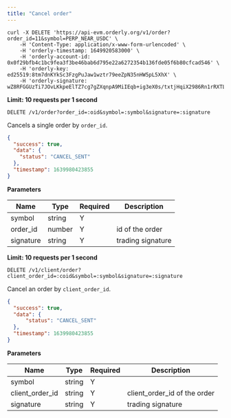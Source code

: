 ```yaml
---
title: "Cancel order"
---
```


<RequestExample>

```shell cURL
curl -X DELETE 'https://api-evm.orderly.org/v1/order?order_id=11&symbol=PERP_NEAR_USDC' \
    -H 'Content-Type: application/x-www-form-urlencoded' \
    -H 'orderly-timestamp: 1649920583000' \
    -H 'orderly-account-id: 0x0f29bfb4c1bc9fea3f3be46bab6d795e22a6272354b136fde05f6b80cfcad546' \
    -H 'orderly-key: ed25519:8tm7dnKYkSc3FzgPuJaw1wztr79eeZpN35nHW5pL5XhX' \
    -H 'orderly-signature: wZ8RFGGUzTi7JOvLKkpeElTZ7cg7gZXqnpA9MiIEqb+ig3eX0s/txtjHqiX2986Rn1rRXTLgMRHtgA4/WcfxAg=='
```
</RequestExample>

**Limit: 10 requests per 1 second**

`DELETE /v1/order?order_id=:oid&symbol=:symbol&signature=:signature`

Cancels a single order by `order_id`.

<ResponseExample>

```json Response
{
  "success": true,
  "data": {
    "status": "CANCEL_SENT"
  },
  "timestamp": 1639980423855
}
```
</ResponseExample>

**Parameters**

| Name             | Type   | Required | Description                                                                            |
| ---------------- | ------ | -------- | -------------------------------------------------------------------------------------- |
| symbol           | string | Y        |                                                                                        |
| order_id         | number | Y        | id of the order                                                                        |
| signature        | string | Y        | trading signature                                                                      |

**Limit: 10 requests per 1 second**

`DELETE /v1/client/order?client_order_id=:coid&symbol=:symbol&signature=:signature`

Cancel an order by `client_order_id`.

<ResponseExample>

```json Response
{
  "success": true,
  "data": {
      "status": "CANCEL_SENT"
  },
  "timestamp": 1639980423855
}
```
</ResponseExample>

**Parameters**

| Name             | Type   | Required | Description                     |
| ---------------- | ------ | -------- | ------------------------------- |
| symbol           | string | Y        |                                 |
| client_order_id  | string | Y        | client_order_id of the order    |
| signature        | string | Y        | trading signature               |
